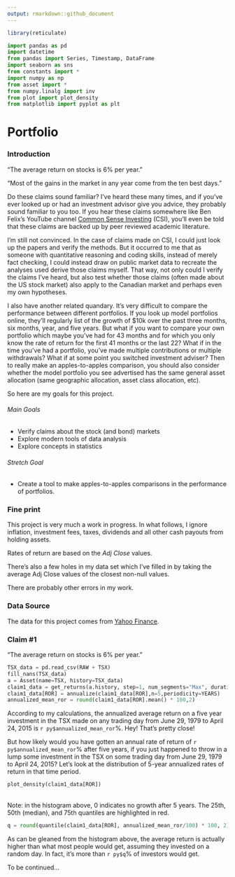```yaml
---
output: rmarkdown::github_document
---
```


```r
library(reticulate)
```

```python
import pandas as pd
import datetime
from pandas import Series, Timestamp, DataFrame
import seaborn as sns
from constants import *
import numpy as np
from asset import *
from numpy.linalg import inv
from plot import plot_density
from matplotlib import pyplot as plt
```
# Portfolio

### Introduction
“The average return on stocks is 6% per year.”

“Most of the gains in the market in any year come from the ten best days.”

Do these claims sound familiar? I’ve heard these many times, and if you’ve ever looked up or had an investment advisor give you advice, they probably sound familiar to you too. If you hear these claims somewhere like Ben Felix’s YouTube channel [Common Sense Investing](https://www.youtube.com/channel/UCDXTQ8nWmx_EhZ2v-kp7QxA) (CSI), you’ll even be told that these claims are backed up by peer reviewed academic literature.

I’m still not convinced. In the case of claims made on CSI, I could just look up the papers and verify the methods. But it occurred to me that as someone with quantitative reasoning and coding skills, instead of merely fact checking, I could instead draw on public market data to recreate the analyses used derive those claims myself. That way, not only could I verify the claims I’ve heard, but also test whether those claims (often made about the US stock market) also apply to the Canadian market and perhaps even my own hypotheses.

I also have another related quandary. It’s very difficult to compare the performance between different portfolios. If you look up model portfolios online, they’ll regularly list of the growth of $10k over the past three months, six months, year, and five years. But what if you want to compare your own portfolio which maybe you’ve had for 43 months and for which you only know the rate of return for the first 41 months or the last 22? What if in the time you’ve had a portfolio, you’ve made multiple contributions or multiple withdrawals? What if at some point you switched investment adviser? Then to really make an apples-to-apples comparison, you should also consider whether the model portfolio you see advertised has the same general asset allocation (same geographic allocation, asset class allocation, etc).

So here are my goals for this project.

###### Main Goals
* Verify claims about the stock (and bond) markets
* Explore modern tools of data analysis
* Explore concepts in statistics

###### Stretch Goal
* Create a tool to make apples-to-apples comparisons in the performance of portfolios.


### Fine print
This project is very much a work in progress. In what follows, I ignore inflation,
investment fees, taxes, dividends and all other cash payouts from holding assets.

 Rates of return are based on the *Adj Close* values.

 There’s also a few holes in my data set which I’ve filled in by taking the average
 Adj Close values of the closest non-null values.

There are probably other errors in my work.

### Data Source
The data for this project comes from [Yahoo Finance](ca.finance.yahoo.com).


### Claim #1
“The average return on stocks is 6% per year.”

```python
TSX_data = pd.read_csv(RAW + TSX)
fill_nans(TSX_data)
a = Asset(name=TSX, history=TSX_data)
claim1_data = get_returns(a.history, step=1, num_segments="Max", duration=5)
claim1_data[ROR] = annualize(claim1_data[ROR],n=5,periodicity=YEARS)
annualized_mean_ror = round(claim1_data[ROR].mean() * 100,2)
```

According to my calculations, the annualized average return on a five year investment in the TSX
made on any trading day from June 29, 1979 to April 24, 2015 is `r py$annualized_mean_ror`%. Hey! That's pretty close!

But how likely would you have gotten an annual rate of return of `r py$annualized_mean_ror`% after five years,
if you just happened to throw in a lump some investment in the TSX on some trading day from June 29, 1979 to April 24, 2015?
Let's look at the distribution of 5-year annualized rates of return in that time period.

```python
plot_density(claim1_data[ROR])
```
<br>
Note: in the histogram above, 0 indicates no growth after 5 years.
The 25th, 50th (median), and 75th quantiles are highlighted in red.

```python
q = round(quantile(claim1_data[ROR], annualized_mean_ror/100) * 100, 2)
```

As can be gleaned from the histogram above, the average return is actually higher than what most people
would get, assuming they invested on a random day. In fact, it's more than `r py$q`% of investors would get.

To be continued...
